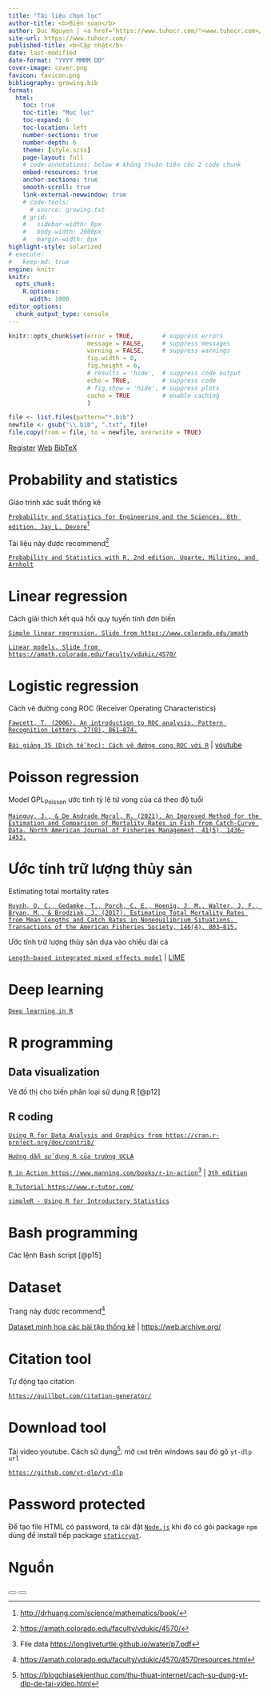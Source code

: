 ```yaml
---
title: "Tài liệu chọn lọc"
author-title: <b>Biên soạn</b>
author: Duc Nguyen | <a href="https://www.tuhocr.com/">www.tuhocr.com</a>
site-url: https://www.tuhocr.com/
published-title: <b>Cập nhật</b> 
date: last-modified
date-format: "YYYY MMMM DD"
cover-image: cover.png
favicon: favicon.png
bibliography: growing.bib
format:
  html:
    toc: true
    toc-title: "Mục lục"
    toc-expand: 6
    toc-location: left
    number-sections: true
    number-depth: 6
    theme: [style.scss]
    page-layout: full
    # code-annotations: below # không thuận tiện cho 2 code chunk
    embed-resources: true
    anchor-sections: true
    smooth-scroll: true
    link-external-newwindow: true
    # code-tools:
      # source: growing.txt
    # grid:
    #   sidebar-width: 0px
    #   body-width: 2000px
    #   margin-width: 0px
highlight-style: solarized
# execute: 
#   keep-md: true
engine: knitr
knitr:
  opts_chunk:
    R.options:
      width: 1000
editor_options: 
  chunk_output_type: console
---
```


```r
knitr::opts_chunk$set(error = TRUE,        # suppress errors
                      message = FALSE,     # suppress messages
                      warning = FALSE,     # suppress warnings
                      fig.width = 8,
                      fig.height = 6,
                      # results = 'hide',  # suppress code output
                      echo = TRUE,         # suppress code
                      # fig.show = 'hide', # suppress plots
                      cache = TRUE         # enable caching
                      )        

file <- list.files(pattern="*.bib")
newfile <- gsub("\\.bib", ".txt", file)
file.copy(from = file, to = newfile, overwrite = TRUE)

```

<a href="https://www.tuhocr.com/register" target="_blank" class="btn btn-success" role="button"> <i class="bi bi-person-lines-fill"></i> Register</a> <a href="https://www.tuhocr.com/" target="_blank" class="btn btn-primary" role="button"> <i class="bi bi-filetype-html"></i> Web</a> <a href="https://applyr.netlify.app/codebase/growing/growing.txt" target="_blank" class="btn btn-warning" role="button"> <i class="bi bi-file-code"></i> BibTeX</a> 

# Probability and statistics

Giáo trình xác suất thống kê

[`Probability and Statistics for Engineering and the Sciences. 8th edition. Jay L. Devore`](https://longliveturtle.github.io/water/p4.pdf)[^1]

Tài liệu này được recommend[^2]

[`Probability and Statistics with R, 2nd edition. Ugarte, Militino, and Arnholt`](https://longliveturtle.github.io/water/p6.pdf)

# Linear regression

Cách giải thích kết quả hồi quy tuyến tính đơn biến

[`Simple linear regression. Slide from https://www.colorado.edu/amath`](https://longliveturtle.github.io/water/p2.pdf)

[`Linear models. Slide from https://amath.colorado.edu/faculty/vdukic/4570/`](https://longliveturtle.github.io/water/p3.pdf)

# Logistic regression

Cách vẽ đường cong ROC (Receiver Operating Characteristics)

[`Fawcett, T. (2006). An introduction to ROC analysis. Pattern Recognition Letters, 27(8), 861–874.`](https://longliveturtle.github.io/water/p1.pdf)

[`Bài giảng 35 (Dịch tễ học): Cách vẽ đường cong ROC với R`](https://longliveturtle.github.io/water/p14.mp4) | [youtube](https://youtu.be/Ugnebc0rYHo?si=jm6urto5YysB-uY9)

# Poisson regression

Model GPL~Poisson~ ước tính tỷ lệ tử vong của cá theo độ tuổi

[`Mainguy, J., & De Andrade Moral, R. (2021). An Improved Method for the Estimation and Comparison of Mortality Rates in Fish from Catch‐Curve Data. North American Journal of Fisheries Management, 41(5), 1436–1453.`](https://longliveturtle.github.io/water/p13.pdf)

# Ước tính trữ lượng thủy sản

Estimating total mortality rates

[`Huynh, Q. C., Gedamke, T., Porch, C. E., Hoenig, J. M., Walter, J. F., Bryan, M., & Brodziak, J. (2017). Estimating Total Mortality Rates from Mean Lengths and Catch Rates in Nonequilibrium Situations. Transactions of the American Fisheries Society, 146(4), 803–815.`](https://longliveturtle.github.io/water/p11.pdf)

Ước tính trữ lượng thủy sản dựa vào chiều dài cá 

[`Length-based integrated mixed effects model`](https://github.com/merrillrudd/LIME) | [LIME](https://github.com/tanduc307/LIME)

# Deep learning

[`Deep learning in R`](https://www.r-tutor.com/deep-learning/introduction)

# R programming

## Data visualization

Vẽ đồ thị cho biến phân loại sử dụng R [@p12]

## R coding

[`Using R for Data Analysis and Graphics from https://cran.r-project.org/doc/contrib/`](https://longliveturtle.github.io/water/p5.pdf)

[`Hướng dẫn sử dụng R của trường UCLA`](https://stats.oarc.ucla.edu/r/)

[`R in Action https://www.manning.com/books/r-in-action`](https://longliveturtle.github.io/water/p8.pdf)[^3] | [`3th edition`](https://longliveturtle.github.io/water/p9.pdf)

[`R Tutorial https://www.r-tutor.com/`](https://www.r-tutor.com/elementary-statistics)

[`simpleR - Using R for Introductory Statistics`](https://longliveturtle.github.io/water/p10.pdf)

# Bash programming

Các lệnh Bash script [@p15]

# Dataset

Trang này được recommend[^4]

[Dataset minh họa các bài tập thống kê](http://www.statsci.org/datasets.html) | [https://web.archive.org/](https://web.archive.org/)

# Citation tool

Tự động tạo citation

[`https://quillbot.com/citation-generator/`](https://quillbot.com/citation-generator/)

# Download tool

Tải video youtube. Cách sử dụng[^5]: mở `cmd` trên windows sau đó gõ `yt-dlp url`

[`https://github.com/yt-dlp/yt-dlp`](https://github.com/yt-dlp/yt-dlp)

# Password protected

Để tạo file HTML có password, ta cài đặt [`Node.js`](https://nodejs.org/en/learn/getting-started/an-introduction-to-the-npm-package-manager) khi đó có gói package `npm` dùng để install tiếp package [`staticrypt`](https://www.npmjs.com/package/staticrypt).

# Nguồn

[^1]: <http://drhuang.com/science/mathematics/book/>

[^2]: <https://amath.colorado.edu/faculty/vdukic/4570/>

[^3]: File data <https://longliveturtle.github.io/water/p7.pdf>

[^4]: <https://amath.colorado.edu/faculty/vdukic/4570/4570resources.html>

[^5]: <https://blogchiasekienthuc.com/thu-thuat-internet/cach-su-dung-yt-dlp-de-tai-video.html>

<!-- top -->

<button id="scrollBtnTop">
      <span><i class="bi bi-arrow-up"></i></span>
</button>

<script>  
;(()=>{
   var lastPos = 0, scrollToPos = document.body.scrollHeight;

   scrollBtnTop.addEventListener("click", () => scrollTo(scrollToPos, 0));
 
})();  
</script>

<!-- bottom -->

<button id="scrollBtn">
      <span><i class="bi bi-arrow-down"></i></span>
</button>

<script>  
;(()=>{
   var lastPos = 0, scrollToPos = document.body.scrollHeight;

   scrollBtn.addEventListener("click", () => scrollTo(0, scrollToPos));

})();  
</script>





